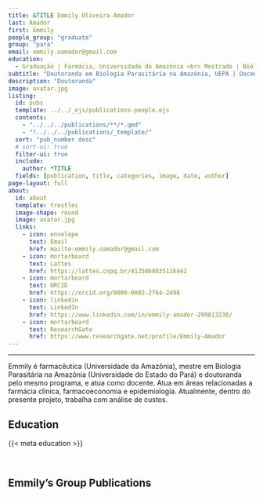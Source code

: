 ---
title: &TITLE Emmily Oliveira Amador
last: Amador
first: Emmily
people_group: "graduate"
group: "para"
email: emmily.oamador@gmail.com
education:
  - Graduação | Farmácia, Universidade da Amazônia <br> Mestrado | Biologia Parasitária na Amazônia, Universidade do Estado do Pará
subtitle: "Doutoranda em Biologia Parasitária na Amazônia, UEPA | Docente"
description: "Doutoranda"
image: avatar.jpg
listing:
  id: pubs
  template: ../../_ejs/publications-people.ejs
  contents:
    - "../../../publications/**/*.qmd"
    - "!../../../publications/_template/"
  sort: "pub_number desc"
  # sort-ui: true
  filter-ui: true
  include:
    author: *TITLE
  fields: [publication, title, categories, image, date, author]
page-layout: full
about:
  id: about
  template: trestles
  image-shape: round
  image: avatar.jpg
  links:
    - icon: envelope
      text: Email
      href: mailto:emmily.oamador@gmail.com
    - icon: mortarboard
      text: Lattes
      href: https://lattes.cnpq.br/4125868835116442
    - icon: mortarboard
      text: ORCID
      href: https://orcid.org/0000-0002-2764-2498
    - icon: linkedin
      text: LinkedIn
      href: https://www.linkedin.com/in/emmily-amador-299813238/
    - icon: mortarboard
      text: ResearchGate
      href: https://www.researchgate.net/profile/Emmily-Amador
---

<hr>

:::{#about}

Emmily é farmacêutica (Universidade da Amazônia), mestre em Biologia Parasitária na Amazônia (Universidade do Estado do Pará) e doutoranda pelo mesmo programa, e atua como docente. Atua em áreas relacionadas a farmácia clínica, farmacoeconomia e epidemiologia. Atualmente, dentro do presente projeto, trabalha com análise de custos.

## Education
{{< meta education >}}

<br>

:::

## Emmily's Group Publications

:::{#pubs}
:::
